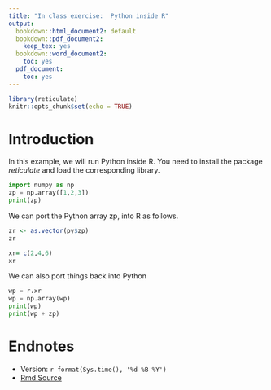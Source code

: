 ```yaml
---
title: "In class exercise:  Python inside R"
output:
  bookdown::html_document2: default
  bookdown::pdf_document2:
    keep_tex: yes
  bookdown::word_document2:
    toc: yes
  pdf_document:
    toc: yes
---
```



```r
library(reticulate)
knitr::opts_chunk$set(echo = TRUE)
```

#  Introduction


In this example, we will run Python inside R.  You need to install the package *reticulate* and load the corresponding library.   

```python
import numpy as np
zp = np.array([1,2,3])
print(zp)
```

We can port the Python array zp, into R as follows.

```r
zr <- as.vector(py$zp)
zr

xr= c(2,4,6)
xr
```

We can also port things back into Python

```python
wp = r.xr
wp = np.array(wp)
print(wp)
print(wp + zp)
```


#  Endnotes

* Version: `r format(Sys.time(), '%d %B %Y')`
* [Rmd Source](https://tsoo-math.github.io/ucl2/class4.1.Rmd)
<br>
<br>
<br>
